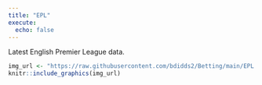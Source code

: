 ---
title: "EPL"
execute:
  echo: false
---

Latest English Premier League data.

```{r}
img_url <- "https://raw.githubusercontent.com/bdidds2/Betting/main/EPL.png"
knitr::include_graphics(img_url)
```
